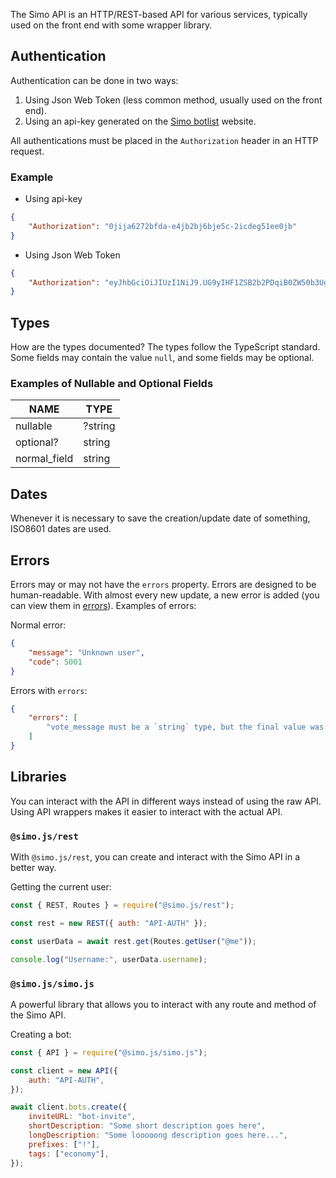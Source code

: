 The Simo API is an HTTP/REST-based API for various services, typically used on the front end with some wrapper library.

## Authentication

Authentication can be done in two ways:

1. Using Json Web Token (less common method, usually used on the front end).
2. Using an api-key generated on the [Simo botlist](https://bombadeagua.life) website.

All authentications must be placed in the `Authorization` header in an HTTP request.

### Example

- Using api-key

```json
{
    "Authorization": "0jija6272bfda-e4jb2bj6bje5c-2icdeg51ee0jb"
}
```

- Using Json Web Token

```json
{
    "Authorization": "eyJhbGciOiJIUzI1NiJ9.UG9yIHF1ZSB2b2PDqiB0ZW50b3UgZGVjb2RpZmljYXIgaXNzbz8.cXaza7vgMrvJR0MXihfaSh7eJUXzsFdmK-b4c_8dEZg"
}
```

## Types

How are the types documented? The types follow the TypeScript standard. Some fields may contain the value `null`, and some fields may be optional.

### Examples of Nullable and Optional Fields

| NAME          | TYPE     |
| ------------- | -------- |
| nullable      | ?string  |
| optional?     | string   |
| normal_field  | string   |

## Dates

Whenever it is necessary to save the creation/update date of something, ISO8601 dates are used.

## Errors

Errors may or may not have the `errors` property. Errors are designed to be human-readable. With almost every new update, a new error is added (you can view them in [errors](/api/utils/errors.json)). Examples of errors:

Normal error:

```json
{
    "message": "Unknown user",
    "code": 5001
}
```

Errors with `errors`:

```json
{
    "errors": [
        "vote_message must be a `string` type, but the final value was: `2`."
    ]
}
```

## Libraries

You can interact with the API in different ways instead of using the raw API. Using API wrappers makes it easier to interact with the actual API.

### `@simo.js/rest`

With `@simo.js/rest`, you can create and interact with the Simo API in a better way.

Getting the current user:

```js
const { REST, Routes } = require("@simo.js/rest");

const rest = new REST({ auth: "API-AUTH" });

const userData = await rest.get(Routes.getUser("@me"));

console.log("Username:", userData.username);
```

### `@simo.js/simo.js`

A powerful library that allows you to interact with any route and method of the Simo API.

Creating a bot:

```js
const { API } = require("@simo.js/simo.js");

const client = new API({
    auth: "API-AUTH",
});

await client.bots.create({
    inviteURL: "bot-invite",
    shortDescription: "Some short description goes here",
    longDescription: "Some looooong description goes here...",
    prefixes: ["!"],
    tags: ["economy"],
});
```